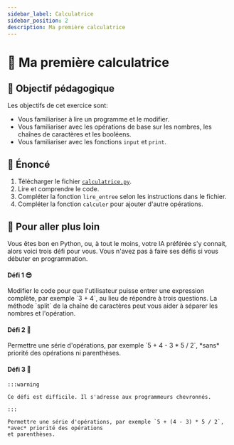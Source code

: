 ```yaml
---
sidebar_label: Calculatrice
sidebar_position: 2
description: Ma première calculatrice
---
```


# 🧮 Ma première calculatrice

## 🎯 Objectif pédagogique

Les objectifs de cet exercice sont:

- Vous familiariser à lire un programme et le modifier.
- Vous familiariser avec les opérations de base sur les nombres, les chaînes de caractères et les booléens.
- Vous familiariser avec les fonctions `input` et `print`.

## 📜 Énoncé

1. Télécharger le fichier [`calculatrice.py`](pathname:///code/exo_calculatrice.py).
2. Lire et comprendre le code.
3. Compléter la fonction `lire_entree` selon les instructions dans le fichier.
4. Compléter la fonction `calculer` pour ajouter d'autre opérations.

## 🚀 Pour aller plus loin

Vous êtes bon en Python, ou, à tout le moins, votre IA préférée s'y connait, alors
voici trois défi pour vous. Vous n'avez pas à faire ses défis si vous débuter en programmation.

#### Défi 1 😎

<Card shadow="md">
  <CardBody>
    Modifier le code pour que l'utilisateur puisse entrer une expression complète, par exemple `3 + 4`,
    au lieu de répondre à trois questions. La méthode `split` de la chaîne de caractères
    peut vous aider à séparer les nombres et l'opération.
  </CardBody>
</Card>

#### Défi 2 🤔

<Card shadow="md">
  <CardBody>
    Permettre une série d'opérations, par exemple `5 + 4 - 3 * 5 / 2`, *sans* priorité des opérations
    ni parenthèses.
  </CardBody>
</Card>

#### Défi 3 🤯

<Card shadow="md">
  <CardBody>

    :::warning

    Ce défi est difficile. Il s'adresse aux programmeurs chevronnés.

    :::

    Permettre une série d'opérations, par exemple `5 + (4 - 3) * 5 / 2`, *avec* priorité des opérations
    et parenthèses.
  </CardBody>
</Card>